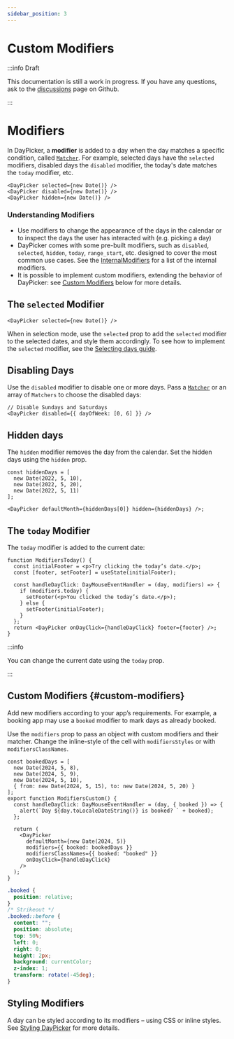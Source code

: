 ```yaml
---
sidebar_position: 3
---
```


# Custom Modifiers

:::info Draft

This documentation is still a work in progress. If you have any questions, ask to the [discussions](https://github.com/gpbl/react-day-picker/discussions) page on Github.

:::

# Modifiers

In DayPicker, a **modifier** is added to a day when the day matches a specific condition, called [`Matcher`](../api/type-aliases/Matcher.md). For example, selected days have the `selected` modifiers, disabled days the `disabled` modifier, the today's date matches the `today` modifier, etc.

```tsx
<DayPicker selected={new Date()} />
<DayPicker disabled={new Date()} />
<DayPicker hidden={new Date()} />
```

### Understanding Modifiers

- Use modifiers to change the appearance of the days in the calendar or to inspect the days the user has interacted with (e.g. picking a day)
- DayPicker comes with some pre-built modifiers, such as `disabled`, `selected`, `hidden`, `today`, `range_start`, etc. designed to cover the most common use cases. See the [InternalModifiers](../api/type-aliases/InternalModifiers.md) for a list of the internal modifiers.
- It is possible to implement custom modifiers, extending the behavior of DayPicker: see [Custom Modifiers](#custom-modifiers) below for more details.

## The `selected` Modifier

```tsx
<DayPicker selected={new Date()} />
```

When in selection mode, use the `selected` prop to add the `selected` modifier to the selected dates, and style them accordingly. To see how to implement the `selected` modifier, see the [Selecting days guide](../using-daypicker/selection-modes.mdx).

## Disabling Days

Use the `disabled` modifier to disable one or more days. Pass a [`Matcher`](../api/type-aliases/Matcher.md) or an array of `Matchers` to choose the disabled days:

```tsx
// Disable Sundays and Saturdays
<DayPicker disabled={{ dayOfWeek: [0, 6] }} />
```

<BrowserWindow>
  <ExamplesV8.ModifiersDisabled />
</BrowserWindow>

## Hidden days

The `hidden` modifier removes the day from the calendar. Set the hidden days using the `hidden` prop.

```tsx
const hiddenDays = [
  new Date(2022, 5, 10),
  new Date(2022, 5, 20),
  new Date(2022, 5, 11)
];

<DayPicker defaultMonth={hiddenDays[0]} hidden={hiddenDays} />;
```

<BrowserWindow>
  <ExamplesV8.ModifiersHidden />
</BrowserWindow>

## The `today` Modifier

The `today` modifier is added to the current date:

```tsx
function ModifiersToday() {
  const initialFooter = <p>Try clicking the today’s date.</p>;
  const [footer, setFooter] = useState(initialFooter);

  const handleDayClick: DayMouseEventHandler = (day, modifiers) => {
    if (modifiers.today) {
      setFooter(<p>You clicked the today’s date.</p>);
    } else {
      setFooter(initialFooter);
    }
  };
  return <DayPicker onDayClick={handleDayClick} footer={footer} />;
}
```

<BrowserWindow>
  <ExamplesV8.ModifiersToday />
</BrowserWindow>

:::info

You can change the current date using the `today` prop.

:::

## Custom Modifiers {#custom-modifiers}

Add new modifiers according to your app’s requirements. For example, a booking app may use a `booked` modifier to mark days as already booked.

Use the `modifiers` prop to pass an object with custom modifiers and their matcher. Change the inline-style of the cell with `modifiersStyles` or with `modifiersClassNames`.

```tsx
const bookedDays = [
  new Date(2024, 5, 8),
  new Date(2024, 5, 9),
  new Date(2024, 5, 10),
  { from: new Date(2024, 5, 15), to: new Date(2024, 5, 20) }
];
export function ModifiersCustom() {
  const handleDayClick: DayMouseEventHandler = (day, { booked }) => {
    alert(`Day ${day.toLocaleDateString()} is booked? ` + booked);
  };

  return (
    <DayPicker
      defaultMonth={new Date(2024, 5)}
      modifiers={{ booked: bookedDays }}
      modifiersClassNames={{ booked: "booked" }}
      onDayClick={handleDayClick}
    />
  );
}
```

```css
.booked {
  position: relative;
}
/* Strikeout */
.booked::before {
  content: "";
  position: absolute;
  top: 50%;
  left: 0;
  right: 0;
  height: 2px;
  background: currentColor;
  z-index: 1;
  transform: rotate(-45deg);
}
```

<BrowserWindow>
  <ExamplesV8.ModifiersCustom />
</BrowserWindow>

## Styling Modifiers

A day can be styled according to its modifiers – using CSS or inline styles. See [Styling DayPicker](../using-daypicker/styling.mdx) for more details.
